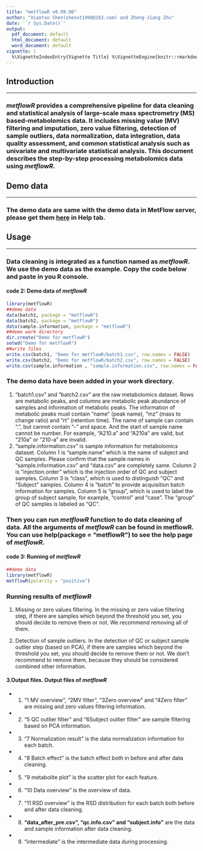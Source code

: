 ```yaml
---
title: "metflowR v0.99.00"
author: "Xiaotao Shen(shenxt1990@163.com) and Zheng-Jiang Zhu"
date: '`r Sys.Date()`'
output:
  pdf_document: default
  html_document: default
  word_document: default
vignette: |
  %\VignetteIndexEntry{Vignette Title} %\VignetteEngine{knitr::rmarkdown} %\VignetteEncoding{UTF-8}
---
```


## **Introduction**
******************************************

### *metflowR* provides a comprehensive pipeline for data cleaning and statistical analysis of large-scale mass spectrometry (MS) based-metabolomics data. It includes missing value (MV) filtering and imputation, zero value filtering, detection of sample outliers, data normalization, data integration, data quality assessment, and common statistical analysis such as univariate and multivariate statistical analysis. This document describes the step-by-step processing metabolomics data using *metflowR*.


## **Demo data**
******************************************

### The demo data are same with the demo data in MetFlow server, please get them [here](http://metflow.zhulab.cn/) in **Help** tab.


## **Usage**
******************************************

### Data cleaning is integrated as a function named as *metflowR*. We use the demo data as the example. Copy the code below and paste in you R console.

#### code 2: Demo data of *metflowR*
```r
library(metflowR)
##demo data
data(batch1, package = "metflowR")
data(batch2, package = "metflowR")
data(sample.information, package = "metflowR")
##demo work directory
dir.create("Demo for metflowR")
setwd("Demo for metflowR")
##write files
write.csv(batch1, "Demo for metflowR/batch1.csv", row.names = FALSE)
write.csv(batch2, "Demo for metflowR/batch2.csv", row.names = FALSE)
write.csv(sample.information , "sample.information.csv", row.names = FALSE)
```

### The demo data have been added in your work directory. 
1. "batch1.csv" and "batch2.csv" are the raw metabolomics dataset. Rows are metabolic peaks, and columns are metabolic peak abundance of samples and information of metabolic peaks. The information of metabolic peaks must contain "name" (peak name), "mz" (mass to change ratio) and "rt" (retention time). The name of sample can contain ".", but cannot contain "-" and space. And the start of sample name cannot be number. For example, "A210.a" and "A210a" are valid, but "210a" or "210-a" are invalid.
2. "sample.information.csv" is sample information for metabolomics dataset. Column 1 is "sample.name" which is the name of subject and QC samples. Please confirm that the sample names in "sample.information.csv" and "data.csv" are completely same. Column 2 is "injection.order" which is the injection order of QC and subject samples. Column 3 is "class", which is used to distinguish "QC" and "Subject" samples. Column 4 is "batch" to provide acquisition batch information for samples. Column 5 is "group", which is used to label the group of subject sample, for example, "control" and "case". The "group" of QC samples is labeled as "QC".

### Then you can run *metflowR* function to do data cleaning of data. All the arguments of *metflowR* can be found in metflowR. You can use help(package = "metflowR") to see the help page of *metflowR*.

#### code 3: Running of *metflowR*
```r
##demo data
library(metflowR)
metflowR(polarity = "positive")
```

### Running results of *metflowR*
1. Missing or zero values filtering. In the missing or zero value filtering step, if there are samples which beyond the threshold you set, you should decide to remove them or not. We recommend removing all of them.

2. Detection of sample outliers. In the detection of QC or subject sample outlier step (based on PCA), if there are samples which beyond the threshold you set, you should decide to remove them or not. We don't recommend to remove them, because they should be considered combined other information.

#### 3.Output files. Output files of *metflowR* 
* (1) "1 MV overview", "2MV filter", "3Zero overview" and "4Zero filter" are missing and zero values filtering information.
* (2) "5 QC outlier filter" and "6Subject outlier filter" are sample filtering based on PCA information.
* (3) "7 Normalization result" is the data normalization information for each batch.
* (4) "8 Batch effect" is the batch effect both in before and after data cleaning.
* (5) "9 metabolite plot" is the scatter plot for each feature.
* (6) "10 Data overview" is the overview of data.
* (7) "11 RSD overview" is the RSD distribution for each batch both before and after data cleaning.
* (8) **"data_after_pre.csv", "qc.info.csv" and "subject.info"** are the data and sample information after data cleaning.
* (9) "intermediate" is the intermediate data during processing.
